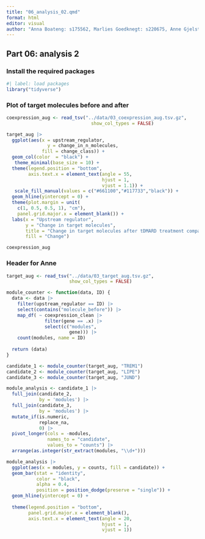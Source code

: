 ```yaml
---
title: "06_analysis_02.qmd"
format: html
editor: visual
author: "Anna Boateng: s175562, Marlies Goedknegt: s220675, Anne Gjelstrup: s194530, Katja Jagd: s185395, Olivia Ronnenberg: s183359"
---
```


## Part 06: analysis 2

### Install the required packages

```r
#| label: load packages
library("tidyverse")
```

### Plot of target molecules before and after

```r
coexpression_aug <- read_tsv("../data/03_coexpression_aug.tsv.gz",
                               show_col_types = FALSE)
```

```r
target_aug |> 
  ggplot(aes(x = upstream_regulator,
               y = change_in_n_molecules,
             fill = change_class)) +
  geom_col(color  = "black") + 
   theme_minimal(base_size = 10) +
  theme(legend.position = "bottom",
        axis.text.x = element_text(angle = 55,
                                   hjust = 1,
                                   vjust = 1.1)) +
   scale_fill_manual(values = c("#661100","#117733","black")) +
  geom_hline(yintercept = 0) +
  theme(plot.margin = unit(
    c(1, 0.5, 0.5, 1), "cm"),
    panel.grid.major.x = element_blank()) +
  labs(x = "Upstream regulator",
       y = "Change in target molecules",
       title = "Change in target molecules after tDMARD treatment compared to before",
       fill = "Change")
```

```r
coexpression_aug 
```

### Header for Anne

```r
target_aug <- read_tsv("../data/03_target_aug.tsv.gz",
                       show_col_types = FALSE)
```

```r
module_counter <- function(data, ID) {
  data <- data |> 
    filter(upstream_regulator == ID) |>
    select(contains("molecule_before")) |>
    map_df( ~ coexpression_clean |> 
              filter(gene == .x) |>
              select(c("modules",
                       gene))) |>
    count(modules, name = ID)
  
  return (data)
}
```


```r
candidate_1 <- module_counter(target_aug, "TREM1")
candidate_2 <- module_counter(target_aug, "LIPE")
candidate_3 <- module_counter(target_aug, "JUND")
```

```r
module_analysis <- candidate_1 |> 
  full_join(candidate_2,
            by = 'modules') |> 
  full_join(candidate_3,
            by = 'modules') |> 
  mutate_if(is.numeric,
            replace_na,
            0) |> 
  pivot_longer(cols = -modules,
               names_to = "candidate",
               values_to = "counts") |> 
  arrange(as.integer(str_extract(modules, "\\d+")))
```


```r
module_analysis |>
  ggplot(aes(x = modules, y = counts, fill = candidate)) +
  geom_bar(stat = "identity",
           color = "black",
           alpha = 0.4,
           position = position_dodge(preserve = "single")) +
  geom_hline(yintercept = 0) + 
  
  theme(legend.position = "bottom",
        panel.grid.major.x = element_blank(),
        axis.text.x = element_text(angle = 20,
                                   hjust = 1,
                                   vjust = 1))
```

